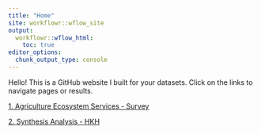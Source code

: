 ```yaml
---
title: "Home"
site: workflowr::wflow_site
output:
  workflowr::wflow_html:
    toc: true
editor_options:
  chunk_output_type: console
---
```


Hello! This is a GitHub website I built for your datasets. Click on the links to navigate pages or results.  

[1. Agriculture Ecosystem Services - Survey](ag_services.html)

[2. Synthesis Analysis - HKH](synthesis_HKH.html)


